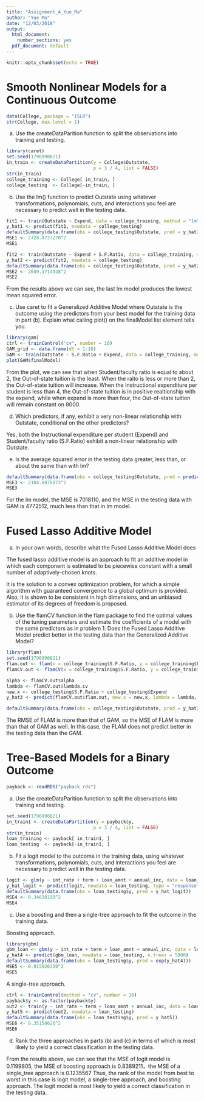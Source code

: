 ```yaml
---
title: "Assignment_4_Yue_Ma"
author: "Yue Ma"
date: "12/03/2018"
output:
  html_document:
    number_sections: yes
  pdf_document: default
---
```


```r
knitr::opts_chunk$set(echo = TRUE)
```

# Smooth Nonlinear Models for a Continuous Outcome
```r
data(College, package = "ISLR")
str(College, max.level = 1)
```

(a) Use the createDataParition function to split the observations into training and testing.
```r
library(caret)
set.seed(1796990821) 
in_train <- createDataPartition(y = College$Outstate,
                                p = 3 / 4, list = FALSE)
str(in_train)
college_training <- College[ in_train, ]
college_testing  <- College[-in_train, ]
```

(b) Use the lm() function to predict Outstate using whatever transformations, polynomials, cuts, and interactions you feel are necessary to predict well in the testing data.

```r
fit1 <- train(Outstate ~ Expend, data = college_training, method = "lm", preProcess = c("center", "scale"))
y_hat1 <- predict(fit1, newdata = college_testing)
defaultSummary(data.frame(obs = college_testing$Outstate, pred = y_hat1))
MSE1 <- 2728.8727270^2
MSE1
```

```r
fit2 <- train(Outstate ~ Expend + S.F.Ratio, data = college_training, method = "lm", preProcess = c("center", "scale"))
y_hat2 <- predict(fit2, newdata = college_testing)
defaultSummary(data.frame(obs = college_testing$Outstate, pred = y_hat2))
MSE2 <- 2649.1714928^2
MSE2
```

From the results above we can see, the last lm model produces the lowest mean squared error. 

(c) Use caret to fit a Generalized Additive Model where Outstate is the outcome using the predictors from your best model for the training data in part (b). Explain what calling plot() on the finalModel list element tells you.
```r
library(gam)
ctrl <- trainControl("cv", number = 10)
GAM_grid <- data.frame(df = 1:10)
GAM <- train(Outstate ~ S.F.Ratio + Expend, data = college_training, method = "gamSpline", trControl = ctrl, tuneGrid = GAM_grid, preProcess = c("center", "scale"))
plot(GAM$finalModel)
```

From the plot, we can see that when Student/faculty ratio is equal to about 2, the Out-of-state tuition is the least. When the raito is less or more than 2, the Out-of-state tuition will increase.
When the Instructional expenditure per student is less than 4, the Out-of-state tuition is in positive realtionship with the expend, while when expend is more than four, the Out-of-state tuition will remain constant on 8000.


(d) Which predictors, if any, exhibit a very non-linear relationship with Outstate, conditional on the other predictors?

Yes, both the Instructional expenditure per student (Expend) and Student/faculty ratio (S.F.Ratio) exhibit a non-linear relationship with Outstate.


(e) Is the average squared error in the testing data greater, less than, or about the same than with lm?
```r
defaultSummary(data.frame(obs = college_testing$Outstate, pred = predict(GAM, newdata = college_testing)))
MSE3 <- 2184.6078873^2
MSE3
```
For the lm model, the MSE is 7018110, and the MSE in the testing data with GAM is 4772512, much less than that in lm model.

# Fused Lasso Additive Model

(a) In your own words, describe what the Fused Lasso Additive Model does

The fused lasso additive model is an approach to fit an additive model in which each component is estimated to be piecewise constant with a small number of adaptively-chosen knots.

It is the solution to a convex optimization problem, for which a simple algorithm with guaranteed convergence to a global optimum is provided. Also, it is shown to be consistent in high dimensions, and an unbiased estimator of its degrees of freedom is proposed.


(b) Use the flamCV function in the flam package to find the optimal values of the tuning parameters and estimate the coefficients of a model with the same predictors as in problem 1. Does the Fused Lasso Additive Model predict better in the testing data than the Generalized Additive Model?
```r
library(flam)
set.seed(1796990821) 
flam.out <- flam(x = college_training$S.F.Ratio, y = college_training$Expend, alpha.seq = c(0.8, 0.9, 1))
flamCV.out <- flamCV(x = college_training$S.F.Ratio, y = college_training$Expend, alpha = 1, n.fold = 2)

alpha <- flamCV.out$alpha 
lambda <- flamCV.out$lambda.cv
new.x <- college_testing$S.F.Ratio + college_testing$Expend
y_hat3 <- predict(flamCV.out$flam.out, new.x = new.x, lambda = lambda, alpha = alpha)

defaultSummary(data.frame(obs = college_testing$Outstate, pred = y_hat3))
```
The RMSE of FLAM is more than that of GAM, so the MSE of FLAM is more than that of GAM as well.
In this case, the FLAM does not predict better in the testing data than the GAM.

# Tree-Based Models for a Binary Outcome
```r
payback <- readRDS("payback.rds")
```

(a) Use the createDataParition function to split the observations into training and testing.
```r
set.seed(1796990821) 
in_train1 <- createDataPartition(y = payback$y,
                                p = 3 / 4, list = FALSE)
str(in_train)
loan_training <- payback[ in_train1, ]
loan_testing  <- payback[-in_train1, ]
```

(b) Fit a logit model to the outcome in the training data, using whatever transformations, polynomials, cuts, and interactions you feel are necessary to predict well in the testing data.
```r
logit <- glm(y ~ int_rate + term + loan_amnt + annual_inc, data = loan_training, family = binomial(link = "logit"))
y_hat_logit <- predict(logit, newdata = loan_testing, type = "response") 
defaultSummary(data.frame(obs = loan_testing$y, pred = y_hat_logit))
MSE4 <- 0.34638198^2
MSE4
```

(c) Use a boosting and then a single-tree approach to fit the outcome in the training data.

Boosting approach.
```r
library(gbm)
gbm_loan <- gbm(y ~ int_rate + term + loan_amnt + annual_inc, data = loan_training, distribution = "bernoulli", n.trees = 5000, interaction.depth = 4)
y_hat4 <- predict(gbm_loan, newdata = loan_testing, n.trees = 5000)
defaultSummary(data.frame(obs = loan_testing$y, pred = exp(y_hat4)))
MSE5 <- 0.915926350^2
MSE5
```

A single-tree approach.
```r
ctrl <- trainControl(method = "cv", number = 10)
payback$y <- as.factor(payback$y)
out2 <- train(y ~ int_rate + term + loan_amnt + annual_inc, data = loan_training, method = "rpart2", tuneLength = 10, trControl = ctrl)
y_hat5 <- predict(out2, newdata = loan_testing)
defaultSummary(data.frame(obs = loan_testing$y, pred = y_hat5))
MSE6 <- 0.35150626^2
MSE6
```


(d) Rank the three approaches in parts (b) and (c) in terms of which is most likely to yield a correct classification in the testing data.

From the results above, we can see that the MSE of logit model is 0.1199805, the MSE of boosting approach is 0.8389211，the MSE of a single_tree approach is 0.1235567 Thus, the rank of the model from best to worst in this case is logit model, a single-tree approach, and boosting approach. The logit model is most likely to yield a correct classification in the testing data.


